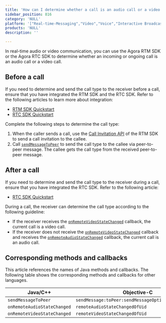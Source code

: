 ```yaml
---
title: 'How can I determine whether a call is an audio call or a video call?'
sidebar_position: 816 
category: 'NULL' 
platform: '["Real-time-Messaging","Video","Voice","Interactive Broadcast"]'
products: 'NULL'   
description: '' 

---
```



In real-time audio or video communication, you can use the Agora RTM SDK or the Agora RTC SDK to determine whether an incoming or ongoing call is an audio call or a video call.

## Before a call

If you need to determine and send the call type to the receiver before a call, ensure that you have integrated the RTM SDK and the RTC SDK. Refer to the following articles to learn more about integration:

- [RTM SDK Quickstart](https://docs.agora.io/en/Real-time-Messaging/messaging_android?platform=Android)
- [RTC SDK Quickstart](https://docs.agora.io/en/Interactive%20Broadcast/start_live_android?platform=Android)

Complete the following steps to determine the call type:

1. When the caller sends a call, use the [Call Invitation API](/en/Real-time-Messaging/rtm_invite_android?platform=Android) of the RTM SDK to send a call invitation to the callee.
2. Call [`sendMessageToPeer`](/en/Real-time-Messaging/API%20Reference/RTM_java/classio_1_1agora_1_1rtm_1_1_rtm_client.html#a729079805644b3307297fb2e902ab4c9) to send the call type to the callee via peer-to-peer message. The callee gets the call type from the received peer-to-peer message.

## After a call

If you need to determine and send the call type to the receiver during a call, ensure that you have integrated the RTC SDK. Refer to the following article:

- [RTC SDK Quickstart](https://docs.agora.io/en/Interactive%20Broadcast/start_live_android?platform=Android)

During a call, the receiver can determine the call type according to the following guideline:

- If the receiver receives the [`onRemoteVideoStateChanged`](https://docs.agora.io/en/Video/API%20Reference/java/classio_1_1agora_1_1rtc_1_1_i_rtc_engine_event_handler.html#a93ebe88d2544253bf4b13faf34873131) callback, the current call is a video call.
- If the receiver does not receive the [`onRemoteVideoStateChanged`](https://docs.agora.io/en/Video/API%20Reference/java/classio_1_1agora_1_1rtc_1_1_i_rtc_engine_event_handler.html#a93ebe88d2544253bf4b13faf34873131) callback and receives the [`onRemoteAudioStateChanged`](https://docs.agora.io/cn/Video/API%20Reference/java/classio_1_1agora_1_1rtc_1_1_i_rtc_engine_event_handler.html#a24fd6b0d12214f6bc6fa7a9b6235aeff) callback, the current call is an audio call.

## Corresponding methods and callbacks

This article references the names of Java methods and callbacks. The following table shows the corresponding methods and callbacks for other languages.

| Java/C++                  | Objective-C                                       | JavaScript          |
| ------------------------- | ------------------------------------------------- | ------------------- |
| `sendMessageToPeer`         | `sendMessage:toPeer:sendMessageOptions:completion:` | `sendMessage`         |
| `onRemoteAudioStateChanged` | `remoteAudioStateChangedOfUid`                      | `getRemoteAudioStats` |
| `onRemoteVideoStateChanged` | `remoteVideoStateChangedOfUid`                      | `getRemoteVideoStats` |